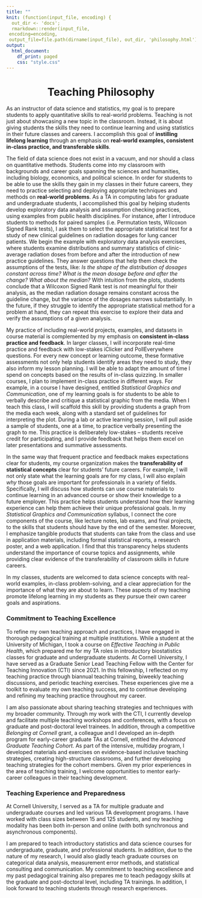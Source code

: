 ```yaml
---
title: ""
knit: (function(input_file, encoding) {
  out_dir <- 'docs';
  rmarkdown::render(input_file,
 encoding=encoding,
 output_file=file.path(dirname(input_file), out_dir, 'philosophy.html'))})
output:
  html_document:
    df_print: paged
    css: "style.css"
---
```


<center>

<h1>Teaching Philosophy</h1>

</center>

</div>

As an instructor of data science and statistics, my goal is to prepare students to apply quantitative skills to real-world problems. Teaching is not just about showcasing a new topic in the classroom. Instead, it is about giving students the skills they need to continue learning and using statistics in their future classes and careers. I accomplish this goal of **instilling lifelong learning** through an emphasis on **real-world examples, consistent in-class practice, and transferable skills**.

The field of data science does not exist in a vacuum, and nor should a class on quantitative methods. Students come into my classroom with backgrounds and career goals spanning the sciences and humanities, including biology, economics, and political science. In order for students to be able to use the skills they gain in my classes in their future careers, they need to practice selecting and deploying appropriate techniques and methods on **real-world problems**. As a TA in computing labs for graduate and undergraduate students, I accomplished this goal by helping students develop exploratory data analysis and assumption checking practices, using examples from public health disciplines. For instance, after I introduce students to methods for paired samples (i.e. Permutation tests, Wilcoxon Signed Rank tests), I ask them to select the appropriate statistical test for a study of new clinical guidelines on radiation dosages for lung cancer patients. We begin the example with exploratory data analysis exercises, where students examine distributions and summary statistics of clinic-average radiation doses from before and after the introduction of new practice guidelines. They answer questions that help them check the assumptions of the tests, like: *Is the shape of the distribution of dosages constant across time? What is the mean dosage before and after the change? What about the median?* With intuition from the plots, students conclude that a Wilcoxon Signed Rank test is *not* meaningful for their analysis, as the median radiation dosage remains constant across the guideline change, but the variance of the dosages narrows substantially. In the future, if they struggle to identify the appropriate statistical method for a problem at hand, they can repeat this exercise to explore their data and verify the assumptions of a given analysis. 

My practice of including real-world projects, examples, and datasets in course material is complemented by my emphasis on **consistent in-class practice and feedback**. In larger classes, I will incorporate real-time practice and feedback with low-stakes iClicker and PollEverywhere questions. For every new concept or learning outcome, these formative assessments not only help students identify areas they need to study, they also inform my lesson planning. I will be able to adapt the amount of time I spend on concepts based on the results of in-class quizzing. In smaller courses, I plan to implement in-class practice in different ways. For example, in a course I have designed, entitled *Statistical Graphics and Communication*, one of my learning goals is for students to be able to verbally describe and critique a statistical graphic from the media. When I teach this class, I will scaffold this skill by providing students a graph from the media each week, along with a standard set of guidelines for interpreting the plot. During a lab or active learning session, I will pull aside a sample of students, one at a time, to practice verbally presenting the graph to me. This practice is deliberately low-stakes – students receive credit for participating, and I provide feedback that helps them excel on later presentations and summative assessments. 

In the same way that frequent practice and feedback makes expectations clear for students, my course organization makes the **transferability of statistical concepts** clear for students' future careers. For example, I will not only state what the learning goals are for my class, I will also explain *why* those goals are important for professionals in a variety of fields. Specifically, I will discuss how students can use course materials to continue learning in an advanced course or show their knowledge to a future employer. This practice helps students understand how their learning experience can help them achieve their unique professional goals. In my *Statistical Graphics and Communication* syllabus, I connect the core components of the course, like lecture notes, lab exams, and final projects, to the skills that students should have by the end of the semester. Moreover, I emphasize tangible products that students can take from the class and use in application materials, including formal statistical reports, a research poster, and a web application. I find that this transparency helps students understand the importance of course topics and assignments, while providing clear evidence of the transferability of classroom skills in future careers.

In my classes, students are welcomed to data science concepts with real-world examples, in-class problem-solving, and a clear appreciation for the importance of what they are about to learn. These aspects of my teaching promote lifelong learning in my students as they pursue their own career goals and aspirations.

### Commitment to Teaching Excellence
To refine my own teaching approach and practices, I have engaged in thorough pedagogical training at multiple institutions. While a student at the University of Michigan, I took a course on *Effective Teaching in Public Health*, which prepared me for my TA roles in introductory biostatistics classes for graduate and undergraduate students. At Cornell University, I have served as a Graduate Senior Lead Teaching Fellow with the Center for Teaching Innovation (CTI) since 2021. In this fellowship, I reflected on my teaching practice through biannual teaching training, biweekly teaching discussions, and periodic teaching exercises. These experiences give me a toolkit to evaluate my own teaching success, and to continue developing and refining my teaching practice throughout my career. 

I am also passionate about sharing teaching strategies and techniques with my broader community. Through my work with the CTI, I currently develop and facilitate multiple teaching workshops and conferences, with a focus on graduate and post-doctoral level trainees. In addition, through a competitive *Belonging at Cornell* grant, a colleague and I developed an in-depth program for early-career graduate TAs at Cornell, entitled the *Advanced Graduate Teaching Cohort*. As part of the intensive, multiday program, I developed materials and exercises on evidence-based inclusive teaching strategies, creating high-structure classrooms, and further developing teaching strategies for the cohort members. Given my prior experiences in the area of teaching training, I welcome opportunities to mentor early-career colleagues in their teaching development.

### Teaching Experience and Preparedness
At Cornell University, I served as a TA for multiple graduate and undergraduate courses and led various TA development programs. I have worked with class sizes between 15 and 125 students, and my teaching modality has been both in-person and online (with both synchronous and asynchronous components).

I am prepared to teach introductory statistics and data science courses for undergraduate, graduate, and professional students. In addition, due to the nature of my research, I would also gladly teach graduate courses on categorical data analysis, measurement error methods, and statistical consulting and communication. My commitment to teaching excellence and my past pedagogical training also prepares me to teach pedagogy skills at the graduate and post-doctoral level, including TA trainings. In addition, I look forward to teaching students through research experiences. 